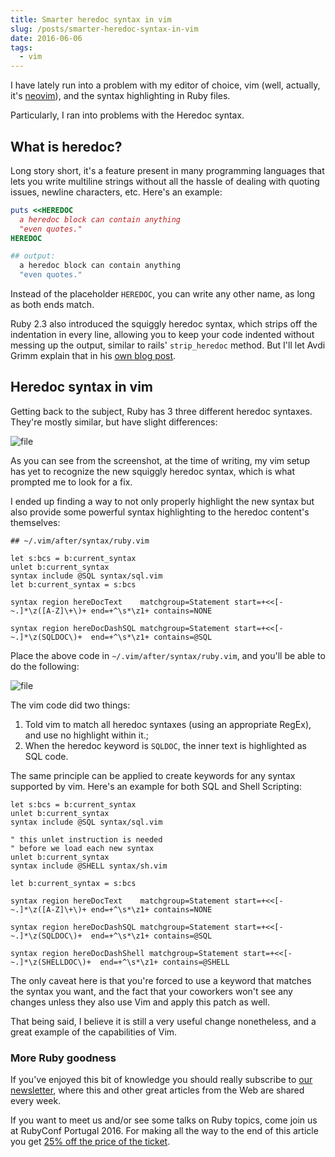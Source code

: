 ```yaml
---
title: Smarter heredoc syntax in vim
slug: /posts/smarter-heredoc-syntax-in-vim
date: 2016-06-06
tags:
  - vim
---
```


I have lately run into a problem with my editor of choice, vim (well, actually, it's [neovim](https://github.com/neovim/neovim)), and the syntax highlighting in Ruby files.

Particularly, I ran into problems with the Heredoc syntax.

## What is heredoc?

Long story short, it's a feature present in many programming languages that lets you write multiline strings without all the hassle of dealing with quoting issues, newline characters, etc. Here's an example:

```ruby
puts <<HEREDOC
  a heredoc block can contain anything
  "even quotes."
HEREDOC

## output:
  a heredoc block can contain anything
  "even quotes."
```

Instead of the placeholder `HEREDOC`, you can write any other name, as long as both ends match.

Ruby 2.3 also introduced the squiggly heredoc syntax, which strips off the indentation in every line, allowing you to keep your code indented without messing up the output, similar to rails' `strip_heredoc` method. But I'll let Avdi Grimm explain that in his [own blog post](http://devblog.avdi.org/2016/01/06/about-the-ruby-squiggly-heredoc-syntax/).

## Heredoc syntax in vim

Getting back to the subject, Ruby has 3 three different heredoc syntaxes. They're mostly similar, but have slight differences:

![file](https://subvisual.s3.amazonaws.com/blog/post_image/126/image-1464871761215.png)

As you can see from the screenshot, at the time of writing, my vim setup has yet to recognize the new squiggly heredoc syntax, which is what prompted me to look for a fix.

I ended up finding a way to not only properly highlight the new syntax but also provide some powerful syntax highlighting to the heredoc content's themselves:

```vim
## ~/.vim/after/syntax/ruby.vim

let s:bcs = b:current_syntax
unlet b:current_syntax
syntax include @SQL syntax/sql.vim
let b:current_syntax = s:bcs

syntax region hereDocText    matchgroup=Statement start=+<<[-~.]*\z([A-Z]\+\)+ end=+^\s*\z1+ contains=NONE

syntax region hereDocDashSQL matchgroup=Statement start=+<<[-~.]*\z(SQLDOC\)+  end=+^\s*\z1+ contains=@SQL
```

Place the above code in `~/.vim/after/syntax/ruby.vim`, and you'll be able to do the following:

![file](https://subvisual.s3.amazonaws.com/blog/post_image/127/image-1464871768376.png)

The vim code did two things:

1. Told vim to match all heredoc syntaxes (using an appropriate RegEx), and use no highlight within it.;
2. When the heredoc keyword is `SQLDOC`, the inner text is highlighted as SQL code.

The same principle can be applied to create keywords for any syntax supported by vim. Here's an example for both SQL and Shell Scripting:

```vim
let s:bcs = b:current_syntax
unlet b:current_syntax
syntax include @SQL syntax/sql.vim

" this unlet instruction is needed
" before we load each new syntax
unlet b:current_syntax
syntax include @SHELL syntax/sh.vim

let b:current_syntax = s:bcs

syntax region hereDocText    matchgroup=Statement start=+<<[-~.]*\z([A-Z]\+\)+ end=+^\s*\z1+ contains=NONE

syntax region hereDocDashSQL matchgroup=Statement start=+<<[-~.]*\z(SQLDOC\)+  end=+^\s*\z1+ contains=@SQL

syntax region hereDocDashShell matchgroup=Statement start=+<<[-~.]*\z(SHELLDOC\)+  end=+^\s*\z1+ contains=@SHELL
```

The only caveat here is that you're forced to use a keyword that matches the syntax you want, and the fact that your coworkers won't see any changes unless they also use Vim and apply this patch as well.

That being said, I believe it is still a very useful change nonetheless, and a great example of the capabilities of Vim.

### More Ruby goodness

If you've enjoyed this bit of knowledge you should really subscribe to [our newsletter](https://subvisual.co/newsletter/), where this and other great articles from the Web are shared every week.

If you want to meet us and/or see some talks on Ruby topics, come join us at RubyConf Portugal 2016. For making all the way to the end of this article you get [25% off the price of the ticket](https://ti.to/subvisual/rubyconfpt-2016/discount/good-reader-method).
